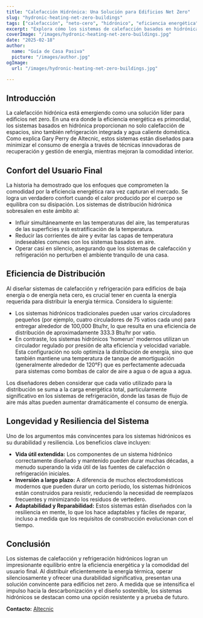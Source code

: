 ```yaml
---
title: "Calefacción Hidrónica: Una Solución para Edificios Net Zero"
slug: "hydronic-heating-net-zero-buildings"
tags: ["calefacción", "neto-cero", "hidrónico", "eficiencia energética"]
excerpt: "Explora cómo los sistemas de calefacción basados en hidrónica proporcionan soluciones eficientes para edificios de emisiones netas cero mientras mantienen niveles superiores de confort."
coverImage: "/images/hydronic-heating-net-zero-buildings.jpg"
date: "2025-02-18"
author:
  name: "Guía de Casa Pasiva"
  picture: "/images/author.jpg"
ogImage:
  url: "/images/hydronic-heating-net-zero-buildings.jpg"

---
```

## Introducción

La calefacción hidrónica está emergiendo como una solución líder para edificios net zero. En una era donde la eficiencia energética es primordial, los sistemas basados en hidrónica proporcionan no solo calefacción de espacios, sino también refrigeración integrada y agua caliente doméstica. Como explica Gary Perry de Altecnic, estos sistemas están diseñados para minimizar el consumo de energía a través de técnicas innovadoras de recuperación y gestión de energía, mientras mejoran la comodidad interior.

## Confort del Usuario Final

La historia ha demostrado que los enfoques que comprometen la comodidad por la eficiencia energética rara vez capturan el mercado. Se logra un verdadero confort cuando el calor producido por el cuerpo se equilibra con su disipación. Los sistemas de distribución hidrónica sobresalen en este ámbito al:

- Influir simultáneamente en las temperaturas del aire, las temperaturas de las superficies y la estratificación de la temperatura.
- Reducir las corrientes de aire y evitar las capas de temperatura indeseables comunes con los sistemas basados en aire.
- Operar casi en silencio, asegurando que los sistemas de calefacción y refrigeración no perturben el ambiente tranquilo de una casa.
## Eficiencia de Distribución

Al diseñar sistemas de calefacción y refrigeración para edificios de baja energía o de energía neta cero, es crucial tener en cuenta la energía requerida para distribuir la energía térmica. Considera lo siguiente:

- Los sistemas hidrónicos tradicionales pueden usar varios circuladores pequeños (por ejemplo, cuatro circuladores de 75 vatios cada uno) para entregar alrededor de 100,000 Btu/hr, lo que resulta en una eficiencia de distribución de aproximadamente 333.3 Btu/hr por vatio.
- En contraste, los sistemas hidrónicos 'homerun' modernos utilizan un circulador regulado por presión de alta eficiencia y velocidad variable. Esta configuración no solo optimiza la distribución de energía, sino que también mantiene una temperatura de tanque de amortiguación (generalmente alrededor de 120°F) que es perfectamente adecuada para sistemas como bombas de calor de aire a agua o de agua a agua.

Los diseñadores deben considerar que cada vatio utilizado para la distribución se suma a la carga energética total, particularmente significativo en los sistemas de refrigeración, donde las tasas de flujo de aire más altas pueden aumentar dramáticamente el consumo de energía.
## Longevidad y Resiliencia del Sistema

Uno de los argumentos más convincentes para los sistemas hidrónicos es su durabilidad y resiliencia. Los beneficios clave incluyen:

- **Vida útil extendida:** Los componentes de un sistema hidrónico correctamente diseñado y mantenido pueden durar muchas décadas, a menudo superando la vida útil de las fuentes de calefacción o refrigeración iniciales.
- **Inversión a largo plazo:** A diferencia de muchos electrodomésticos modernos que pueden durar un corto período, los sistemas hidrónicos están construidos para resistir, reduciendo la necesidad de reemplazos frecuentes y minimizando los residuos de vertedero.
- **Adaptabilidad y Reparabilidad:** Estos sistemas están diseñados con la resiliencia en mente, lo que los hace adaptables y fáciles de reparar, incluso a medida que los requisitos de construcción evolucionan con el tiempo.

## Conclusión

Los sistemas de calefacción y refrigeración hidrónicos logran un impresionante equilibrio entre la eficiencia energética y la comodidad del usuario final. Al distribuir eficientemente la energía térmica, operar silenciosamente y ofrecer una durabilidad significativa, presentan una solución convincente para edificios net zero. A medida que se intensifica el impulso hacia la descarbonización y el diseño sostenible, los sistemas hidrónicos se destacan como una opción resistente y a prueba de futuro.

**Contacto:** [Altecnic](https://www.altecnic.co.uk)
